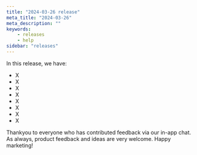 ```yaml
---
title: "2024-03-26 release"
meta_title: "2024-03-26"
meta_description: ""
keywords:
    - releases
    - help
sidebar: "releases"
---
```


In this release, we have:

* X
* X
* X
* X
* X
* X
* X
* X

Thankyou to everyone who has contributed feedback via our in-app chat. As always, product feedback and ideas are very welcome. Happy marketing!